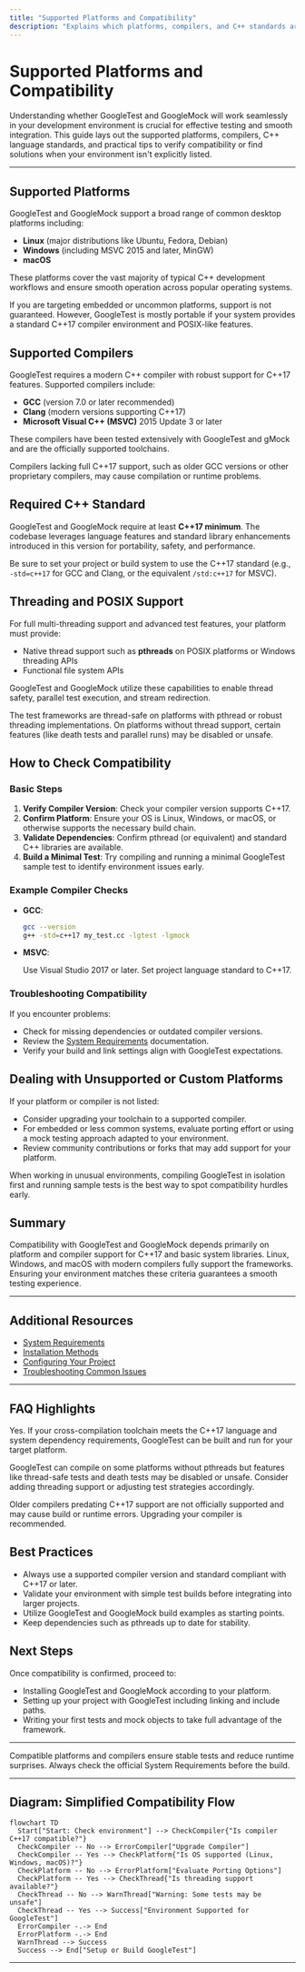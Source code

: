 ```yaml
---
title: "Supported Platforms and Compatibility"
description: "Explains which platforms, compilers, and C++ standards are supported, how to check for compatibility, and what to do if your environment isn't listed. Addresses frequent concerns about cross-platform use and future compatibility."
---
```


# Supported Platforms and Compatibility

Understanding whether GoogleTest and GoogleMock will work seamlessly in your development environment is crucial for effective testing and smooth integration. This guide lays out the supported platforms, compilers, C++ language standards, and practical tips to verify compatibility or find solutions when your environment isn't explicitly listed.

---

## Supported Platforms

GoogleTest and GoogleMock support a broad range of common desktop platforms including:

- **Linux** (major distributions like Ubuntu, Fedora, Debian)
- **Windows** (including MSVC 2015 and later, MinGW)
- **macOS**

These platforms cover the vast majority of typical C++ development workflows and ensure smooth operation across popular operating systems.

<Info>
If you are targeting embedded or uncommon platforms, support is not guaranteed. However, GoogleTest is mostly portable if your system provides a standard C++17 compiler environment and POSIX-like features.
</Info>

## Supported Compilers

GoogleTest requires a modern C++ compiler with robust support for C++17 features. Supported compilers include:

- **GCC** (version 7.0 or later recommended)
- **Clang** (modern versions supporting C++17)
- **Microsoft Visual C++ (MSVC)** 2015 Update 3 or later

These compilers have been tested extensively with GoogleTest and gMock and are the officially supported toolchains.

<Warning>
Compilers lacking full C++17 support, such as older GCC versions or other proprietary compilers, may cause compilation or runtime problems.
</Warning>

## Required C++ Standard

GoogleTest and GoogleMock require at least **C++17 minimum**. The codebase leverages language features and standard library enhancements introduced in this version for portability, safety, and performance.

Be sure to set your project or build system to use the C++17 standard (e.g., `-std=c++17` for GCC and Clang, or the equivalent `/std:c++17` for MSVC).

## Threading and POSIX Support

For full multi-threading support and advanced test features, your platform must provide:

- Native thread support such as **pthreads** on POSIX platforms or Windows threading APIs
- Functional file system APIs

GoogleTest and GoogleMock utilize these capabilities to enable thread safety, parallel test execution, and stream redirection.

<Note>
The test frameworks are thread-safe on platforms with pthread or robust threading implementations. On platforms without thread support, certain features (like death tests and parallel runs) may be disabled or unsafe.
</Note>

## How to Check Compatibility

### Basic Steps

1. **Verify Compiler Version**: Check your compiler version supports C++17.
2. **Confirm Platform**: Ensure your OS is Linux, Windows, or macOS, or otherwise supports the necessary build chain.
3. **Validate Dependencies**: Confirm pthread (or equivalent) and standard C++ libraries are available.
4. **Build a Minimal Test**: Try compiling and running a minimal GoogleTest sample test to identify environment issues early.

### Example Compiler Checks

- **GCC**:

  ```bash
  gcc --version
  g++ -std=c++17 my_test.cc -lgtest -lgmock
  ```

- **MSVC**:

  Use Visual Studio 2017 or later. Set project language standard to C++17.

### Troubleshooting Compatibility

If you encounter problems:

- Check for missing dependencies or outdated compiler versions.
- Review the [System Requirements](https://google.github.io/googletest/getting-started/prerequisites-installation/system-requirements) documentation.
- Verify your build and link settings align with GoogleTest expectations.

## Dealing with Unsupported or Custom Platforms

If your platform or compiler is not listed:

- Consider upgrading your toolchain to a supported compiler.
- For embedded or less common systems, evaluate porting effort or using a mock testing approach adapted to your environment.
- Review community contributions or forks that may add support for your platform.

<Tip>
When working in unusual environments, compiling GoogleTest in isolation first and running sample tests is the best way to spot compatibility hurdles early.
</Tip>

## Summary

Compatibility with GoogleTest and GoogleMock depends primarily on platform and compiler support for C++17 and basic system libraries. Linux, Windows, and macOS with modern compilers fully support the frameworks. Ensuring your environment matches these criteria guarantees a smooth testing experience.

---

## Additional Resources

- [System Requirements](https://google.github.io/googletest/getting-started/prerequisites-installation/system-requirements)
- [Installation Methods](https://google.github.io/googletest/getting-started/prerequisites-installation/installation-methods)
- [Configuring Your Project](https://google.github.io/googletest/getting-started/project-setup-first-run/configuring-project)
- [Troubleshooting Common Issues](https://google.github.io/googletest/getting-started/troubleshooting-validation/troubleshooting-common-issues)

---

## FAQ Highlights

<AccordionGroup title="Common Compatibility Questions">
<Accordion title="Does GoogleTest support cross-compilation?">

Yes. If your cross-compilation toolchain meets the C++17 language and system dependency requirements, GoogleTest can be built and run for your target platform.

</Accordion>
<Accordion title="What if my system lacks pthread support?">

GoogleTest can compile on some platforms without pthreads but features like thread-safe tests and death tests may be disabled or unsafe. Consider adding threading support or adjusting test strategies accordingly.

</Accordion>
<Accordion title="Are older compilers supported?">

Older compilers predating C++17 support are not officially supported and may cause build or runtime errors. Upgrading your compiler is recommended.

</Accordion>
</AccordionGroup>

## Best Practices

- Always use a supported compiler version and standard compliant with C++17 or later.
- Validate your environment with simple test builds before integrating into larger projects.
- Utilize GoogleTest and GoogleMock build examples as starting points.
- Keep dependencies such as pthreads up to date for stability.

## Next Steps

Once compatibility is confirmed, proceed to:

- Installing GoogleTest and GoogleMock according to your platform.
- Setting up your project with GoogleTest including linking and include paths.
- Writing your first tests and mock objects to take full advantage of the framework.

---

<Check>
Compatible platforms and compilers ensure stable tests and reduce runtime surprises. Always check the official System Requirements before the build.
</Check>

---

## Diagram: Simplified Compatibility Flow

```mermaid
flowchart TD
  Start["Start: Check environment"] --> CheckCompiler{"Is compiler C++17 compatible?"}
  CheckCompiler -- No --> ErrorCompiler["Upgrade Compiler"]
  CheckCompiler -- Yes --> CheckPlatform{"Is OS supported (Linux, Windows, macOS)?"}
  CheckPlatform -- No --> ErrorPlatform["Evaluate Porting Options"]
  CheckPlatform -- Yes --> CheckThread{"Is threading support available?"}
  CheckThread -- No --> WarnThread["Warning: Some tests may be unsafe"]
  CheckThread -- Yes --> Success["Environment Supported for GoogleTest"]
  ErrorCompiler -.-> End
  ErrorPlatform -.-> End
  WarnThread --> Success
  Success --> End["Setup or Build GoogleTest"]
```

---